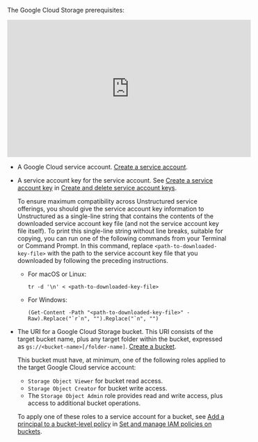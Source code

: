 The Google Cloud Storage prerequisites:

<iframe
width="560"
height="315"
src="https://www.youtube.com/embed/HYaALQ0F-L4"
title="YouTube video player"
frameborder="0"
allow="accelerometer; autoplay; clipboard-write; encrypted-media; gyroscope; picture-in-picture"
allowfullscreen
></iframe>

- A Google Cloud service account. [Create a service account](https://cloud.google.com/iam/docs/service-accounts-create#console).
- A service account key for the service account. See [Create a service account key](https://cloud.google.com/iam/docs/keys-create-delete#creating) in
  [Create and delete service account keys](https://cloud.google.com/iam/docs/keys-create-delete). 

  To ensure maximum compatibility across Unstructured service offerings, you should give the service account key information to Unstructured as 
  a single-line string that contains the contents of the downloaded service account key file (and not the service account key file itself). 
  To print this single-line string without line breaks, suitable for copying, you can run one of the following commands from your Terminal or Command Prompt. 
  In this command, replace `<path-to-downloaded-key-file>` with the path to the service account key file that you downloaded by following the preceding instructions.

  - For macOS or Linux: 
    ```text
    tr -d '\n' < <path-to-downloaded-key-file>
    ```
  - For Windows:
    ```text
    (Get-Content -Path "<path-to-downloaded-key-file>" -Raw).Replace("`r`n", "").Replace("`n", "")
    ```

- The URI for a Google Cloud Storage bucket. This URI consists of the target bucket name, plus any target folder within the bucket, expressed as `gs://<bucket-name>[/folder-name]`. [Create a bucket](https://cloud.google.com/storage/docs/creating-buckets#console).

  This bucket must have, at minimum, one of the following roles applied to the target Google Cloud service account:

  - `Storage Object Viewer` for bucket read access.
  - `Storage Object Creator` for bucket write access.
  - The `Storage Object Admin` role provides read and write access, plus access to additional bucket operations.

  To apply one of these roles to a service account for a bucket, see [Add a principal to a bucket-level policy](https://cloud.google.com/storage/docs/access-control/using-iam-permissions#bucket-add) 
  in [Set and manage IAM policies on buckets](https://cloud.google.com/storage/docs/access-control/using-iam-permissions).